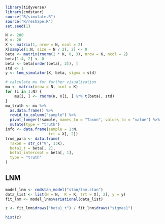 
```r
library(tidyverse)
library(cmdstanr)
source("R/simulate.R")
source("R/reshape.R")
set.seed(1)
```

```r
N <- 200
K <- 20
X <- matrix(1, nrow = N, ncol = 2)
X[sample(1:N, size = N / 2), 2] <- 0
beta <- matrix(rnorm(2 * K, 0, 3), nrow = K, ncol = 2)
beta[1:4, 2] <- 0
beta <- beta[order(beta[, 2]), ]
std <- 1
y <- lnm_simulator(X, beta, sigma = std)
```

```r
# calculate mu for further visualization
mu <- matrix(nrow = N, ncol = K)
for (i in 1:N) {
    mu[i, ] <- rnorm(K, X[i, ] %*% t(beta), std)
}
mu_truth <- mu %>%
  as.data.frame() %>%
  rowid_to_column("sample") %>%
  pivot_longer(!sample, names_to = "Taxon", values_to = "value") %>%
  mutate(type = "truth")
info <- data.frame(sample = 1:N, 
                   trt = X[, 2])
true_para <- data.frame(
  Taxon = str_c("V", 1:K),
  beta1_t = beta[, 2],
  beta1_intercept = beta[, 1],
  type = "truth"
)
```






## LNM
```r
model_lnm <- cmdstan_model("stan/lnm.stan")
data_list <- list(N = N,  K = K, trt = X[, 2], y = y)
fit_lnm <- model_lnm$variational(data_list)
```


```r
z <- fit_lnm$draws("beta1_t") / fit_lnm$draws("sigmas1")
```

```r
hist(z)
```

